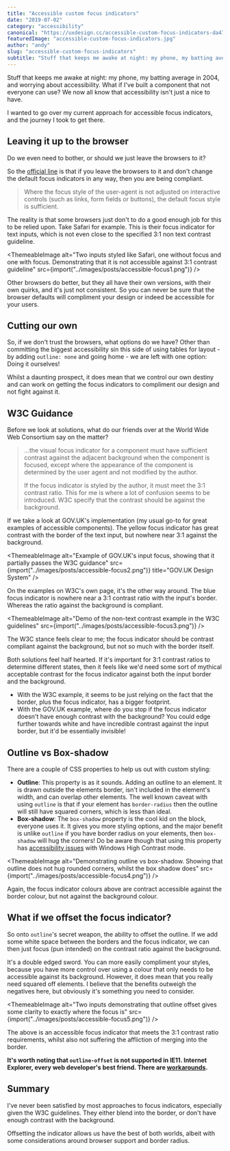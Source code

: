 ```yaml
---
title: "Accessible custom focus indicators"
date: "2019-07-02"
category: "accessibility"
canonical: "https://uxdesign.cc/accessible-custom-focus-indicators-da4768d1fb7b?sk=6cfd4853877b935c7cf6fce80da9afa0"
featuredImage: "accessible-custom-focus-indicators.jpg"
author: "andy"
slug: "accessible-custom-focus-indicators"
subtitle: "Stuff that keeps me awake at night: my phone, my batting average in 2004, and worrying about accessibility. What if I've built a component that not everyone can use? We now all know that accessibility isn't just a nice to have."
---
```



Stuff that keeps me awake at night: my phone, my batting average in 2004, and worrying about accessibility. What if I've built a component that not everyone can use? We now all know that accessibility isn't just a nice to have.

I wanted to go over my current approach for accessible focus indicators, and the journey I took to get there.

## Leaving it up to the browser

Do we even need to bother, or should we just leave the browsers to it?

So the [official line](https://www.w3.org/WAI/WCAG21/Understanding/non-text-contrast) is that if you leave the browsers to it and don't change the default focus indicators in any way, then you are being compliant.

> Where the focus style of the user-agent is not adjusted on interactive controls (such as links, form fields or buttons), the default focus style is sufficient.

The reality is that some browsers just don't to do a good enough job for this to be relied upon. Take Safari for example. This is their focus indicator for text inputs, which is not even close to the specified 3:1 non text contrast guideline.

<ThemeableImage
  alt="Two inputs styled like Safari, one without focus and one with focus. Demonstrating that it is not accessible against 3:1 contrast guideline"
  src={import("../images/posts/accessible-focus1.png")}
/>

Other browsers do better, but they all have their own versions, with their own quirks, and it's just not consistent. So you can never be sure that the browser defaults will compliment your design or indeed be accessible for your users.

## Cutting our own

So, if we don't trust the browsers, what options do we have? Other than committing the biggest accessibility sin this side of using tables for layout - by adding `outline: none` and going home - we are left with one option: Doing it ourselves!

Whilst a daunting prospect, it does mean that we control our own destiny and can work on getting the focus indicators to compliment our design and not fight against it.

## W3C Guidance

Before we look at solutions, what do our friends over at the World Wide Web Consortium say on the matter?

> ...the visual focus indicator for a component must have sufficient contrast against the adjacent background when the component is focused, except where the appearance of the component is determined by the user agent and not modified by the author.
>
> If the focus indicator is styled by the author, it must meet the 3:1 contrast ratio.
> This for me is where a lot of confusion seems to be introduced. W3C specify that the contrast should be against the background.

If we take a look at GOV.UK's implementation (my usual go-to for great examples of accessible components). The yellow focus indicator has great contrast with the border of the text input, but nowhere near 3:1 against the background.

<ThemeableImage
  alt="Example of GOV.UK's input focus, showing that it partially passes the W3C guidance"
  src={import("../images/posts/accessible-focus2.png")}
  title="GOV.UK Design System"
/>

On the examples on W3C's own page, it's the other way around. The blue focus indicator is nowhere near a 3:1 contrast ratio with the input's border. Whereas the ratio against the background is compliant.

<ThemeableImage
  alt="Demo of the non-text contrast example in the W3C guidelines"
  src={import("../images/posts/accessible-focus3.png")}
/>

The W3C stance feels clear to me; the focus indicator should be contrast compliant against the background, but not so much with the border itself.

Both solutions feel half hearted. If it's important for 3:1 contrast ratios to determine different states, then it feels like we'd need some sort of mythical acceptable contrast for the focus indicator against both the input border and the background.

- With the W3C example, it seems to be just relying on the fact that the border, plus the focus indicator, has a bigger footprint.
- With the GOV.UK example, where do you stop if the focus indicator doesn't have enough contrast with the background? You could edge further towards white and have incredible contrast against the input border, but it'd be essentially invisible!

## Outline vs Box-shadow

There are a couple of CSS properties to help us out with custom styling:

- **Outline**: This property is as it sounds. Adding an outline to an element. It is drawn outside the elements border, isn't included in the element's width, and can overlap other elements. The well known caveat with using `outline` is that if your element has `border-radius` then the outline will still have squared corners, which is less than ideal.
- **Box-shadow**: The `box-shadow` property is the cool kid on the block, everyone uses it. It gives you more styling options, and the major benefit is unlike `outline` if you have border radius on your elements, then `box-shadow` will hug the corners! Do be aware though that using this property has [accessibility issues](https://accessabilly.com/accessibility-issues-concerning-windows-high-contrast-mode/) with Windows High Contrast mode.

<ThemeableImage
  alt="Demonstrating outline vs box-shadow. Showing that outline does not hug rounded corners, whilst the box shadow does"
  src={import("../images/posts/accessible-focus4.png")}
/>

Again, the focus indicator colours above are contract accessible against the border colour, but not against the background colour.

## What if we offset the focus indicator?

So onto `outline`'s secret weapon, the ability to offset the outline. If we add some white space between the borders and the focus indicator, we can then just focus (pun intended) on the contrast ratio against the background.

It's a double edged sword. You can more easily compliment your styles, because you have more control over using a colour that only needs to be accessible against its background. However, it does mean that you really need squared off elements. I believe that the benefits outweigh the negatives here, but obviously it's something you need to consider.

<ThemeableImage
  alt="Two inputs demonstrating that outline offset gives some clarity to exactly where the focus is"
  src={import("../images/posts/accessible-focus5.png")}
/>

The above is an accessible focus indicator that meets the 3:1 contrast ratio requirements, whilst also not suffering the affliction of merging into the border.

**It's worth noting that `outline-offset` is not supported in IE11. Internet Explorer, every web developer's best friend. There are [workarounds](https://stackoverflow.com/questions/25624934/outline-offset-substitute-on-ie).**

## Summary

I've never been satisfied by most approaches to focus indicators, especially given the W3C guidelines. They either blend into the border, or don't have enough contrast with the background.

Offsetting the indicator allows us have the best of both worlds, albeit with some considerations around browser support and border radius.
